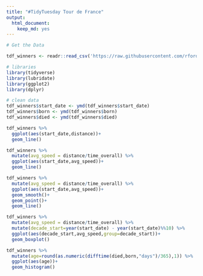 ```yaml
---
title: "#TidyTuesday Tour de France"
output: 
  html_document: 
    keep_md: yes
---
```


```r
# Get the Data

tdf_winners <- readr::read_csv('https://raw.githubusercontent.com/rfordatascience/tidytuesday/master/data/2020/2020-04-07/tdf_winners.csv')
```

```r
# libraries
library(tidyverse)
library(lubridate)
library(ggplot2)
library(dplyr)
```

```r
# clean data
tdf_winners$start_date <- ymd(tdf_winners$start_date)
tdf_winners$born <- ymd(tdf_winners$born)
tdf_winners$died <- ymd(tdf_winners$died)
```


```r
tdf_winners %>%
  ggplot(aes(start_date,distance))+
  geom_line()
```

```r
tdf_winners %>%
  mutate(avg_speed = distance/time_overall) %>%
  ggplot(aes(start_date,avg_speed))+
  geom_line()
```

```r
tdf_winners %>%
  mutate(avg_speed = distance/time_overall) %>%
  ggplot(aes(start_date,avg_speed))+
  geom_smooth()+
  geom_point()+
  geom_line()
```
```r
tdf_winners %>%
  mutate(avg_speed = distance/time_overall) %>%
  mutate(decade_start=year(start_date) - year(start_date)%%10) %>%
  ggplot(aes(decade_start,avg_speed,group=decade_start))+
  geom_boxplot()
```


```r
tdf_winners %>%
  mutate(age=round(as.numeric(difftime(died,born,"days")/365),1)) %>%
  ggplot(aes(age))+
  geom_histogram()
```

